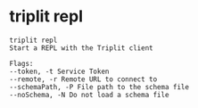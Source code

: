 # triplit repl

```
triplit repl
Start a REPL with the Triplit client

Flags:
--token, -t Service Token
--remote, -r Remote URL to connect to
--schemaPath, -P File path to the schema file
--noSchema, -N Do not load a schema file
```
